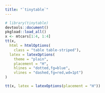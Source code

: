 ```yaml
---
title: "`tinytable`"
---
```


```r
# library(tinytable)
devtools::document()
pkgload::load_all()
x <- mtcars[1:4, 1:4]
tt(x,
  html = htmlOptions(
    class = "table table-striped"),
  latex = latexOptions(
    theme = "plain",
    placement = "H",
    hlines = "dotted,fg=blue",
    vlines = "dashed,fg=red,wd=1pt")
)
```

```r
tt(x, latex = latexOptions(placement = "H"))
```
